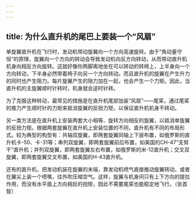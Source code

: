 ```yaml
---
---
---
```

title: 为什么直升机的尾巴上要装一个“风扇”
---




单旋翼直升机在飞行时，发动机带动旋翼向一个方向高速旋转。由于“角动量守恒”的原理，旋翼向一个方向的转动会导致发动机向反方向转动，从而带动直升机机身向相反方向旋转。这就好像你两脚离地坐在可以转动的转椅上，上半身向一个方向转动，下半身必然带着椅子向另一个方向转动。而且直升机的旋翼在产生升力的同时也产生阻力。每片旋翼产生的阻力加在一起，也会产生一个力矩。因此，当直升机的主旋翼顺时针转时，机身就会逆时针转。

为了克服这种转动，最常见的措施是在直升机尾部加装“风扇”——尾桨，通过尾桨的推力产生顺时针的力矩来抵消旋翼的反扭力矩，以保证直升机机身不转动。



另一类方法是在直升机上安装两套大小相等、旋转方向相反的旋翼，以抵消单旋翼的反扭力矩。根据两套旋翼在直升机上安装位置的不同，直升机有不同的布局形式。较为典型的构型有：共轴双旋翼，即两套旋翼同轴上下层布置，如俄罗斯的直升机卡-50、卡-31等；串列双旋翼，即两套旋翼前后布置，如美国的CH-47“支努干”直升机；并列双旋翼，即两套旋翼左右布置，如俄罗斯的米-12直升机；交叉双旋翼，即两套旋翼交叉布置，如美国的H-43直升机。

还有的直升机，把发动机装在旋翼的末端，靠发动机喷气直接推动旋翼转动，或者在翼尖上装一个喷嘴，往外吹压缩空气。这样，旋翼与机身间只有上下方向的提拉作用，而没有水平面上方向相反的扭矩，因此不需要尾桨也能稳定地飞行。（张首智）